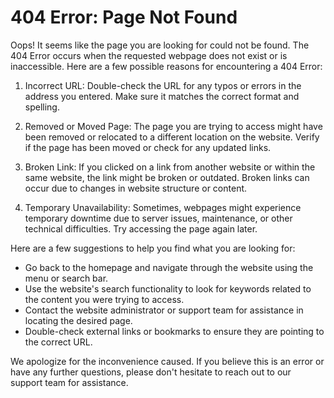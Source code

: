 # 404 Error: Page Not Found

Oops! It seems like the page you are looking for could not be found. The 404 Error occurs when the requested webpage does not exist or is inaccessible. Here are a few possible reasons for encountering a 404 Error:

1. Incorrect URL: Double-check the URL for any typos or errors in the address you entered. Make sure it matches the correct format and spelling.

2. Removed or Moved Page: The page you are trying to access might have been removed or relocated to a different location on the website. Verify if the page has been moved or check for any updated links.

3. Broken Link: If you clicked on a link from another website or within the same website, the link might be broken or outdated. Broken links can occur due to changes in website structure or content.

4. Temporary Unavailability: Sometimes, webpages might experience temporary downtime due to server issues, maintenance, or other technical difficulties. Try accessing the page again later.

Here are a few suggestions to help you find what you are looking for:

- Go back to the homepage and navigate through the website using the menu or search bar.
- Use the website's search functionality to look for keywords related to the content you were trying to access.
- Contact the website administrator or support team for assistance in locating the desired page.
- Double-check external links or bookmarks to ensure they are pointing to the correct URL.

We apologize for the inconvenience caused. If you believe this is an error or have any further questions, please don't hesitate to reach out to our support team for assistance.
